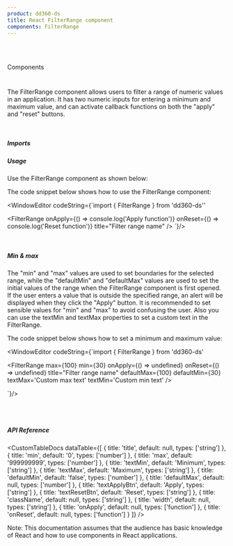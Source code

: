 ```yaml
---
product: dd360-ds
title: React FilterRange component
components: FilterRange
---
```


<br id='top' />
<br />

<Label>Components</Label>

# <HeaderDocCustom title="Filter Range" pathUrl="components-filterrange--filter-range" />


The FilterRange component allows users to filter a range of numeric values in an
application. It has two numeric inputs for entering a minimum and maximum value,
and can activate callback functions on both the "apply" and "reset" buttons.

<br />

##### <span name="floating-nav">Imports</span>

<WindowEditor codeString="import { FilterRange } from 'dd360-ds'" />

##### <span name="floating-nav">Usage</span>

Use the FilterRange component as shown below:

<Playground>
  <FilterRangeCustom />
</Playground>

The code snippet below shows how to use the FilterRange component:

<WindowEditor
    codeString={`import { FilterRange } from 'dd360-ds''

<FilterRange
  onApply={() => console.log('Apply function')}
  onReset={() => console.log('Reset function')}
  title="Filter range name"
/>
`}/>

<br />

##### <span name="floating-nav">Min & max</span>

The "min" and "max" values are used to set boundaries for the selected range, while
the "defaultMin" and "defaultMax" values are used to set the initial values of the
range when the FilterRange component is first opened. If the user enters a value 
that is outside the specified range, an alert will be displayed when they click the
"Apply" button. It is recommended to set sensible values for "min" and "max" to 
avoid confusing the user. Also you can use the textMin and textMax properties to set
a custom text in the FilterRange.

<Playground>
  <FilterRangeCustom minMax />
</Playground>

The code snippet below shows how to set a minimum and maximum value:

<WindowEditor
    codeString={`import { FilterRange } from 'dd360-ds'

<FilterRange
  max={100}
  min={30}
  onApply={() => undefined}
  onReset={() => undefined}
  title="Filter range name"
  defaultMax={100}
  defaultMin={30}
  textMax='Custom max text'
  textMin='Custom min text'
/>

 `}/>

<br />
<br />

##### <span name="floating-nav">API Reference</span>

<CustomTableDocs
  dataTable={[
    { title: 'title', default: null, types: ['string'] },
    { title: 'min', default: '0', types: ['number'] },
    { title: 'max', default: '999999999', types: ['number'] },
    { title: 'textMin', default: 'Minimum', types: ['string'] },
    { title: 'textMax', default: 'Maximum', types: ['string'] },
    { title: 'defaultMin', default: 'false', types: ['number'] },
    { title: 'defaultMax', default: null, types: ['number'] },
    { title: 'textApplyBtn', default: 'Apply', types: ['string'] },
    { title: 'textResetBtn', default: 'Reset', types: ['string'] },
    { title: 'className', default: null, types: ['string'] },
    { title: 'width', default: null, types: ['string'] },
    { title: 'onApply', default: null, types: ['function'] },
    { title: 'onReset', default: null, types: ['function'] }
  ]}
/>

Note: This documentation assumes that the audience has basic knowledge of React
and how to use components in React applications.

<BackAndForwardController />